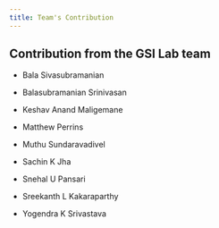 ```yaml
---
title: Team's Contribution
---
```



<PageDescription>


</PageDescription>

## Contribution from the GSI Lab team

- Bala Sivasubramanian 

- Balasubramanian Srinivasan 

- Keshav Anand Maligemane

- Matthew Perrins

- Muthu Sundaravadivel

- Sachin K Jha

- Snehal U Pansari

- Sreekanth L Kakaraparthy

- Yogendra K Srivastava



